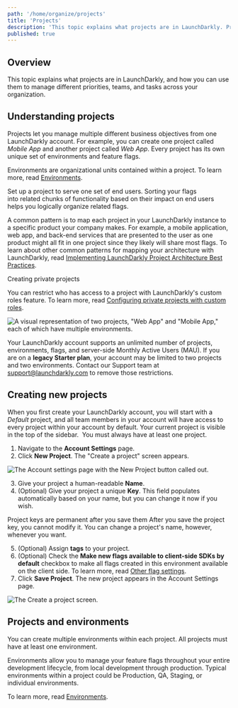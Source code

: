 ```yaml
---
path: '/home/organize/projects'
title: 'Projects'
description: 'This topic explains what projects are in LaunchDarkly. Projects let you manage multiple different business objectives from one LaunchDarkly account. You can use them to manage different priorities, teams, and tasks across your organization.'
published: true
---
```


## Overview

This topic explains what projects are in LaunchDarkly, and how you can use them to manage different priorities, teams, and tasks across your organization.

## Understanding projects

Projects let you manage multiple different business objectives from one LaunchDarkly account. For example, you can create one project called _Mobile App_ and another project called _Web App_. Every project has its own unique set of environments and feature flags.

Environments are organizational units contained within a project. To learn more, read [Environments](/home/organize/environments).

Set up a project to serve one set of end users. Sorting your flags into related chunks of functionality based on their impact on end users helps you logically organize related flags.

A common pattern is to map each project in your LaunchDarkly instance to a specific product your company makes. For example, a mobile application, web app, and back-end services that are presented to the user as one product might all fit in one project since they likely will share most flags. To learn about other common patterns for mapping your architecture with LaunchDarkly, read [Implementing LaunchDarkly Project Architecture Best Practices](https://launchdarkly.com/blog/implementing-launchdarkly-project-architecture-best-practices).


<Callout intent="info">
  <CalloutTitle>Creating private projects</CalloutTitle>
  <CalloutDescription>

You can restrict who has access to a project with LaunchDarkly's custom roles feature. To learn more, read
[Configuring private projects with custom roles](/home/organize/private-projects).

  </CalloutDescription>
</Callout>

![A visual representation of two projects, "Web App" and "Mobile App," each of which have multiple environments.](../../images/projects-two-app-types.png)


Your LaunchDarkly account supports an unlimited number of projects, environments, flags, and server-side Monthly Active Users (MAU). If you are on a **legacy Starter plan**, your account may be limited to two projects and two environments. Contact our Support team at support@launchdarkly.com to remove those restrictions.

## Creating new projects

When you first create your LaunchDarkly account, you will start with a _Default_ project, and all team members in your account will have access to every project within your account by default. Your current project is visible in the top of the sidebar.  You must always have at least one project.

1. Navigate to the **Account Settings** page.
2. Click **New Project**. The "Create a project" screen appears.

![The Account settings page with the New Project button called out.](../../images/settings-projects-new.png)


3. Give your project a human-readable **Name**.
4. (Optional) Give your project a unique **Key**. This field populates automatically based on your name, but you can change it now if you wish.

<Callout intent="alert">
  <CalloutTitle>Project keys are permanent after you save them</CalloutTitle>
  <CalloutDescription>
    After you save the project key, you cannot modify it. You can change a project's name, however, whenever you want.
  </CalloutDescription>
</Callout>

5. (Optional) Assign **tags** to your project.
6. (Optional) Check the **Make new flags available to client-side SDKs by default** checkbox to make all flags created in this environment available on the client side. To learn more, read [Other flag settings](/home/flags/settings).
7. Click **Save Project**. The new project appears in the Account Settings page.

![The Create a project screen.](../../images/settings-projects-create.png)


## Projects and environments

You can create multiple environments within each project. All projects must have at least one environment.

Environments allow you to manage your feature flags throughout your entire development lifecycle, from local development through production. Typical environments within a project could be Production, QA, Staging, or individual environments.

To learn more, read [Environments](/home/organize/environments).
